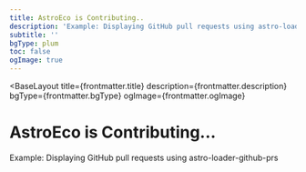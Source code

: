 ```yaml
---
title: AstroEco is Contributing..
description: 'Example: Displaying GitHub pull requests using astro-loader-github-prs'
subtitle: ''
bgType: plum
toc: false
ogImage: true
---
```



<BaseLayout
  title={frontmatter.title}
  description={frontmatter.description}
  bgType={frontmatter.bgType}
  ogImage={frontmatter.ogImage}
>
  <StandardLayout isCentered={true} isWideMargin={true}>
    <Fragment slot="head">
      <h1 class="ml-12 lt-sm:ml-0"
      >AstroEco is <span class="animate-pulse">Contributing...</span></h1>
      <p class="mt--4! op-50 italic"
      >Example: Displaying GitHub pull requests using <Link href="https://github.com/lin-stephanie/astro-loaders/tree/main/packages/astro-loader-github-prs" external={true}>astro-loader-github-prs</Link></p>
    </Fragment>
    <GithubView slot="github" collectionType="prs" />
  </StandardLayout>
</BaseLayout>
